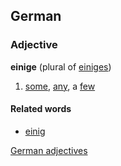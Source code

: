 ==German==
===Adjective===
'''einige''' (plural of [[einiges]])
# [[some]], [[any]], a [[few]]


====Related words====
* [[einig]]

[[German adjectives]]